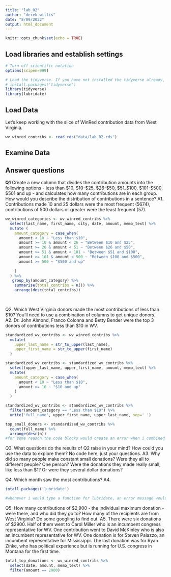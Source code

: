 ```yaml
---
title: "lab_02"
author: "derek willis"
date: "8/09/2022"
output: html_document
---
```


```r
knitr::opts_chunk$set(echo = TRUE)
```

## Load libraries and establish settings
```r
# Turn off scientific notation
options(scipen=999)

# Load the tidyverse. If you have not installed the tidyverse already, remove the # from the next line and run it first.  
# install.packages('tidyverse')
library(tidyverse)
library(lubridate)
```

## Load Data

Let's keep working with the slice of WinRed contribution data from West Virginia.  

```r
wv_winred_contribs <- read_rds("data/lab_02.rds")
```

## Examine Data

## Answer questions

**Q1** Create a new column that divides the contribution amounts into the following options - less than $10, $10-$25, $26-$50, $51_$100, $101-$500, $501 and up - and calculates how many contributions are in each group. How would you describe the distribution of contributions in a sentence? 
A1. Contributions made 10 and 25 dollars were the most frequent (5674), contributions of 500 dollars or greater were the least frequent (57).

```r
wv_winred_categories <- wv_winred_contribs %>%
  select(last_name, first_name, city, date, amount, memo_text) %>%
  mutate (
    amount_category = case_when(
      amount < 10 ~ "Less than $10",
      amount >= 10 & amount < 26 ~ "Between $10 and $25",
      amount >= 26 & amount < 51 ~ "Between $26 and $50",
      amount >= 51 & amount < 101 ~ "Between $51 and $100",
      amount >= 101 & amount < 500 ~ "Between $100 and $500",
      amount >= 500 ~ "$500 and up"
      
    ) 
  ) %>%
   group_by(amount_category) %>% 
    summarise(total_contribs = n()) %>% 
    arrange(desc(total_contribs))
  
  
```
Q2. Which West Virginia donors made the most contributions of less than $10? You'll need to use a combination of columns to get unique donors.  
A2. Dr. John Almond, Franco Colonna and Betty Bender were the top 3 donors of contributions less than $10 in WV. 

```r
standardized_wv_contribs <- wv_winred_contribs %>% 
  mutate(
    upper_last_name = str_to_upper(last_name),
    upper_first_name = str_to_upper(first_name)
  ) 
```
```r
standardized_wv_contribs <- standardized_wv_contribs %>% 
  select(upper_last_name, upper_first_name, amount, memo_text) %>% 
  mutate(
    amount_category = case_when(
      amount < 10 ~ "Less than $10",
      amount >= 10 ~ "$10 and up"
    )
  )
```
```r
standardized_wv_contribs <- standardized_wv_contribs %>% 
  filter(amount_category == "Less than $10") %>% 
  unite('full_name', upper_first_name, upper_last_name, sep=' ')
```
```r
top_small_donors <- standardized_wv_contribs %>% 
  count(full_name) %>% 
  arrange(desc(n))
#for some reason the code blocks would create an error when i combined them into one giant code block but it worked separately
```
Q3. What questions do the results of Q2 raise in your mind? How could you use the data to explore them? No code here, just your questions.
A3. Why did so many people make constant small donations? Were they all to different people? One person? Were the donations they made really small, like less than $1? Or were they several dollar donations?

Q4. Which month saw the most contributions?
A4. 

```r
intall.packages('lubridate')
```
```r
#whenever i would type a function for lubridate, an error message would pop up, saying that the lazy-load database fille was corrupt, also i wasn't sure how to transfer the lubridate part we learned in the pre_lab to this question
```
Q5. How many contributions of $2,900 - the individual maximum donation - were there, and who did they go to? How many of the recipients are from West Virginia? Do some googling to find out.
A5. There were six donations of $2900. Half of them went to Carol Miller who is an incumbent congress representative for WV. One contribution went to David McKinley who is also an incumbent representative for WV. One donation is for Steven Palazzo, an incumbent representative for Mississippi. The last donation was for Ryan Zinke, who has political experience but is running for U.S. congress in Montana for the first time.

```r
total_top_donations <- wv_winred_contribs %>% 
  select(date, amount, memo_text) %>% 
  filter(amount == 2900) 
  
```
